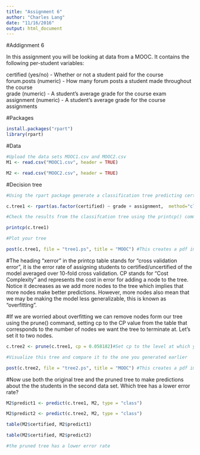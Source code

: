 ```yaml
---
title: "Assignment 6"
author: "Charles Lang"
date: "11/16/2016"
output: html_document
---
```

#Addignment 6

In this assignment you will be looking at data from a MOOC. It contains the following per-student variables:

certified (yes/no) - Whether or not a student paid for the course  
forum.posts (numeric) - How many forum posts a student made throughout the course  
grade (numeric) - A student's average grade for the course exam  
assignment (numeric) - A student's average grade for the course assignments  

#Packages
```r
install.packages("rpart")
library(rpart)
```

#Data
```r
#Upload the data sets MOOC1.csv and MOOC2.csv
M1 <- read.csv("MOOC1.csv", header = TRUE)

M2 <- read.csv("MOOC2.csv", header = TRUE)

```

#Decision tree
```r
#Using the rpart package generate a classification tree predicting certified from the other variables in the M1 data frame. Which variables should you use?

c.tree1 <- rpart(as.factor(certified) ~ grade + assignment,  method="class", data=M1)

#Check the results from the classifcation tree using the printcp() command

printcp(c.tree1)

#Plot your tree

post(c.tree1, file = "tree1.ps", title = "MOOC") #This creates a pdf image of the tree

```

#The heading "xerror" in the printcp table stands for "cross validation error", it is the error rate of assigning students to certified/uncertified of the model averaged over 10-fold cross validation. CP stands for "Cost Complexity" and represents the cost in error for adding a node to the tree. Notice it decreases as we add more nodes to the tree which implies that more nodes make better predictions. However, more nodes also mean that we may be making the model less generalizable, this is known as "overfitting".

#If we are worried about overfitting we can remove nodes form our tree using the prune() command, setting cp to the CP value from the table that corresponds to the number of nodes we want the tree to terminate at. Let's set it to two nodes.

```r
c.tree2 <- prune(c.tree1, cp = 0.058182)#Set cp to the level at which you want the tree to end

#Visualize this tree and compare it to the one you generated earlier

post(c.tree2, file = "tree2.ps", title = "MOOC") #This creates a pdf image of the tree
```

#Now use both the original tree and the pruned tree to make predictions about the the students in the second data set. Which tree has a lower error rate?

```r
M2$predict1 <- predict(c.tree1, M2, type = "class")

M2$predict2 <- predict(c.tree2, M2, type = "class")

table(M2$certified, M2$predict1)

table(M2$certified, M2$predict2)

#the pruned tree has a lower error rate

```
